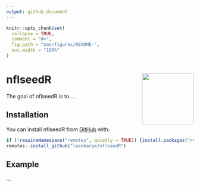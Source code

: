 ```yaml
---
output: github_document
---
```


<!-- README.md is generated from README.Rmd. Please edit that file -->

```r
knitr::opts_chunk$set(
  collapse = TRUE,
  comment = "#>",
  fig.path = "man/figures/README-",
  out.width = "100%"
)
```

# nflseedR <img src='man/figures/logo.png' align="right" height="139" />

<!-- badges: start -->
<!-- badges: end -->

The goal of nflseedR is to ...

## Installation

<!-- You can install the released version of nflseedR from [CRAN](https://CRAN.R-project.org) with: -->

<!-- ``` r -->
<!-- install.packages("nflseedR") -->
<!-- ``` -->

You can install nflseedR from [GitHub](https://github.com/) with:

``` r
if (!requireNamespace("remotes", quietly = TRUE)) {install.packages("remotes")}
remotes::install_github("leesharpe/nflseedR")
```
## Example

...
